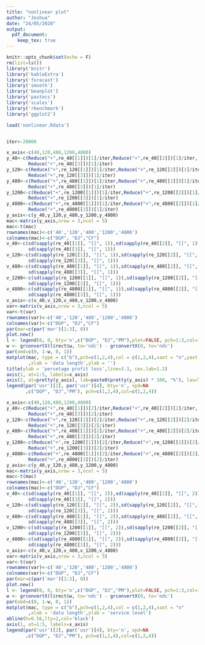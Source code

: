 ```yaml
---
title: "nonlinear plot"
author: "Joshua"
date: "24/05/2020"
output: 
  pdf_document:
    keep_tex: true
---
```


```r
knitr::opts_chunk$set(echo = F)
rm(list=ls())
library('knitr')
library('kableExtra')
library('forecast')
library('smooth')
library('beanplot')
library('pastecs')
library('scales')
library('rbenchmark')
library('ggplot2')

load('nonlinear.Rdata')


iter<-20000
```


```r
x_axis<-c(40,120,480,1200,4800)
y_40<-c(Reduce("+",re_40[[1]])[1]/iter,Reduce("+",re_40[[2]])[1]/iter,
        Reduce("+",re_40[[3]])[1]/iter)
y_120<-c(Reduce("+",re_120[[1]])[1]/iter,Reduce("+",re_120[[2]])[1]/iter,
        Reduce("+",re_120[[3]])[1]/iter)
y_480<-c(Reduce("+",re_480[[1]])[1]/iter,Reduce("+",re_480[[2]])[1]/iter,
        Reduce("+",re_480[[3]])[1]/iter)
y_1200<-c(Reduce("+",re_1200[[1]])[1]/iter,Reduce("+",re_1200[[2]])[1]/iter,
        Reduce("+",re_1200[[3]])[1]/iter)
y_4800<-c(Reduce("+",re_4800[[1]])[1]/iter,Reduce("+",re_4800[[2]])[1]/iter,
        Reduce("+",re_4800[[3]])[1]/iter)
y_axis<-c(y_40,y_120,y_480,y_1200,y_4800)
mac<-matrix(y_axis,nrow = 3,ncol = 5)
mac<-t(mac)
rownames(mac)<-c('40','120','480','1200','4800')
colnames(mac)<-c("DGP", "DJ","CF")
v_40<-c(sd(sapply(re_40[[1]], "[[", 1)),sd(sapply(re_40[[2]], "[[", 1)),
        sd(sapply(re_40[[3]], "[[", 1)))
v_120<-c(sd(sapply(re_120[[1]], "[[", 1)),sd(sapply(re_120[[2]], "[[", 1)),
        sd(sapply(re_120[[3]], "[[", 1)))
v_480<-c(sd(sapply(re_480[[1]], "[[", 1)),sd(sapply(re_480[[2]], "[[", 1)),
        sd(sapply(re_480[[3]], "[[", 1)))
v_1200<-c(sd(sapply(re_1200[[1]], "[[", 1)),sd(sapply(re_1200[[2]], "[[", 1)),
        sd(sapply(re_1200[[3]], "[[", 1)))
v_4800<-c(sd(sapply(re_4800[[1]], "[[", 1)),sd(sapply(re_4800[[2]], "[[", 1)),
        sd(sapply(re_4800[[3]], "[[", 1)))
v_axis<-c(v_40,v_120,v_480,v_1200,v_4800)
var<-matrix(v_axis,nrow = 3,ncol = 5)
var<-t(var)
rownames(var)<-c('40','120','480','1200','4800')
colnames(var)<-c("DGP", "DJ","CF")
par(mar=c(par('mar')[1:3], 0)) 
plot.new()
l <- legend(0, 0, bty='n',c("DGP", "DJ","PM"),plot=FALSE, pch=1:3,col=1:3)
w <- grconvertX(l$rect$w, to='ndc') - grconvertX(0, to='ndc')
par(omd=c(0, 1-w, 0, 1))
matplot(mac, type = c("b"),pch=c(1,2,4),col = c(1,2,4),xaxt = "n",yaxt = "n"
        ,xlab = 'data length',ylab = '') 
title(ylab = 'percetage profit loss',line=3.3, cex.lab=1.2)
axis(1, at=1:5, labels=x_axis)
axis(2, at=pretty(y_axis), lab=paste0(pretty(y_axis) * 100, "%"), las=TRUE)
legend(par('usr')[2], par('usr')[4], bty='n', xpd=NA
       ,c("DGP", "DJ","PM"), pch=c(1,2,4),col=c(1,2,4))

```

```r
x_axis<-c(40,120,480,1200,4800)
y_40<-c(Reduce("+",re_40[[1]])[2]/iter,Reduce("+",re_40[[2]])[2]/iter,
        Reduce("+",re_40[[3]])[2]/iter)
y_120<-c(Reduce("+",re_120[[1]])[2]/iter,Reduce("+",re_120[[2]])[2]/iter,
        Reduce("+",re_120[[3]])[2]/iter)
y_480<-c(Reduce("+",re_480[[1]])[2]/iter,Reduce("+",re_480[[2]])[2]/iter,
        Reduce("+",re_480[[3]])[2]/iter)
y_1200<-c(Reduce("+",re_1200[[1]])[2]/iter,Reduce("+",re_1200[[2]])[2]/iter,
        Reduce("+",re_1200[[3]])[2]/iter)
y_4800<-c(Reduce("+",re_4800[[1]])[2]/iter,Reduce("+",re_4800[[2]])[2]/iter,
        Reduce("+",re_4800[[3]])[2]/iter)
y_axis<-c(y_40,y_120,y_480,y_1200,y_4800)
mac<-matrix(y_axis,nrow = 3,ncol = 5)
mac<-t(mac)
rownames(mac)<-c('40','120','480','1200','4800')
colnames(mac)<-c("DGP", "DJ","CF")
v_40<-c(sd(sapply(re_40[[1]], "[[", 2)),sd(sapply(re_40[[2]], "[[", 2)),
        sd(sapply(re_40[[3]], "[[", 2)))
v_120<-c(sd(sapply(re_120[[1]], "[[", 2)),sd(sapply(re_120[[2]], "[[", 2)),
        sd(sapply(re_120[[3]], "[[", 2)))
v_480<-c(sd(sapply(re_480[[1]], "[[", 2)),sd(sapply(re_480[[2]], "[[", 2)),
        sd(sapply(re_480[[3]], "[[", 2)))
v_1200<-c(sd(sapply(re_1200[[1]], "[[", 2)),sd(sapply(re_1200[[2]], "[[", 2)),
        sd(sapply(re_1200[[3]], "[[", 2)))
v_4800<-c(sd(sapply(re_4800[[1]], "[[", 2)),sd(sapply(re_4800[[2]], "[[", 2)),
        sd(sapply(re_4800[[3]], "[[", 2)))
v_axis<-c(v_40,v_120,v_480,v_1200,v_4800)
var<-matrix(v_axis,nrow = 3,ncol = 5)
var<-t(var)
rownames(var)<-c('40','120','480','1200','4800')
colnames(var)<-c("DGP", "DJ","CF")
par(mar=c(par('mar')[1:3], 0)) 
plot.new()
l <- legend(0, 0, bty='n',c("DGP", "DJ","PM"),plot=FALSE, pch=1:3,col=1:3)
w <- grconvertX(l$rect$w, to='ndc') - grconvertX(0, to='ndc')
par(omd=c(0, 1-w, 0, 1))
matplot(mac, type = c("b"),pch=c(1,2,4),col = c(1,2,4),xaxt = "n"
        ,xlab = 'data length',ylab = 'service level') 
abline(h=0.56,lty=2,col='black')
axis(1, at=1:5, labels=x_axis)
legend(par('usr')[2], par('usr')[4], bty='n', xpd=NA
       ,c("DGP", "DJ","PM"), pch=c(1,2,4),col=c(1,2,4))

```
